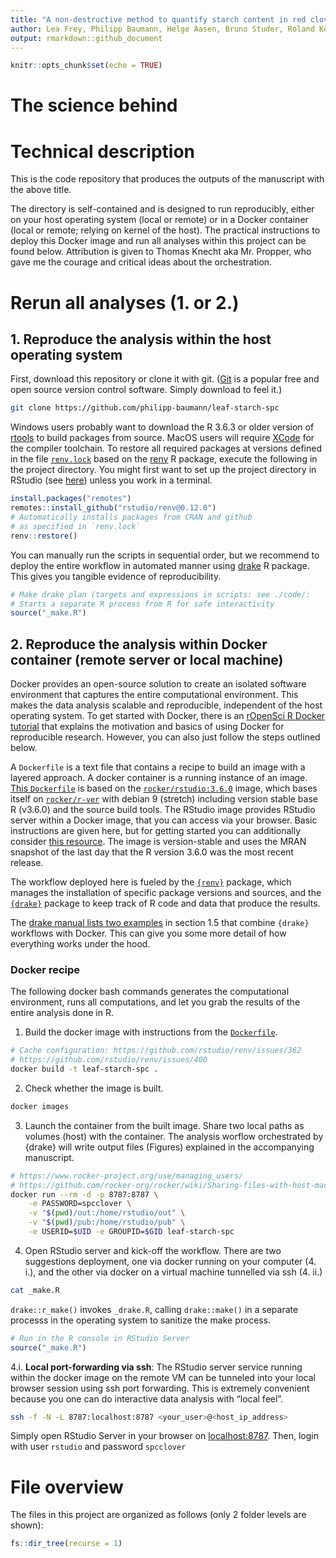 ```yaml
---
title: "A non-destructive method to quantify starch content in red clover"
author: Lea Frey, Philipp Baumann, Helge Aasen, Bruno Studer, Roland Kölliker
output: rmarkdown::github_document
---
```


```r
knitr::opts_chunk$set(echo = TRUE)
```
# The science behind

# Technical description

This is the code repository that produces the outputs of the manuscript with the above title.

The directory is self-contained and is designed to run reproducibly, either on your host operating system (local or remote) or in a Docker container (local or remote; relying on kernel of the host). The practical instructions to deploy this Docker image and run all analyses within this project can be found below. Attribution is given to Thomas Knecht aka Mr. Propper, who gave me the courage and critical ideas about the orchestration.

# Rerun all analyses (1. or 2.)

## 1. Reproduce the analysis within the host operating system

First, download this repository or clone it with git. ([Git](https://git-scm.com/) is a popular free and open source version control software. Simply download to feel it.)

```bash
git clone https://github.com/philipp-baumann/leaf-starch-spc
```

Windows users probably want to download the R 3.6.3 or older version of [rtools](https://cran.r-project.org/bin/windows/Rtools/history.html) to build packages from source. MacOS users will require [XCode](https://developer.apple.com/xcode/) for the compiler toolchain. To restore all required packages at versions defined in the file [`renv.lock`](https://github.com/philipp-baumann/leaf-starch-spc/blob/master/renv.lock) based on the  [renv](https://github.com/rstudio/renv) R package, execute the following in the project directory. You might first want to set up the project directory in RStudio (see [here](https://r4ds.had.co.nz/workflow-projects.html)) unless you work in a terminal.

```r
install.packages("remotes")
remotes::install_github("rstudio/renv@0.12.0")
# Automatically installs packages from CRAN and github 
# as specified in `renv.lock`
renv::restore()
```

You can manually run the scripts in sequential order, but we recommend to deploy the entire workflow in automated manner using [drake](https://books.ropensci.org/drake/) R package. This gives you tangible evidence of reproducibility.

```r
# Make drake plan (targets and expressions in scripts: see ./code/:
# Starts a separate R process from R for safe interactivity
source("_make.R")
```

## 2. Reproduce the analysis within Docker container (remote server or local machine)

Docker provides an open-source solution to create an isolated software environment that captures the entire computational environment. This makes the data analysis scalable and reproducible, independent of the host operating system. To get started with Docker, there is an [rOpenSci R Docker tutorial](https://ropenscilabs.github.io/r-docker-tutorial/) that explains the motivation and basics of using Docker for reproducible research. However, you can also just follow the steps outlined below.

A `Dockerfile` is a text file that contains a recipe to build an image with a layered approach. A docker container is a running instance of an image. [This `Dockerfile`](https://github.com/philipp-baumann/leaf-starch-spc/blob/master/Dockerfile) is based on the [`rocker/rstudio:3.6.0`](https://hub.docker.com/r/rocker/rstudio/) image, which bases itself on [`rocker/r-ver`](https://hub.docker.com/r/rocker/r-ver/) with debian 9 (stretch) including version stable base R (v3.6.0) and the source build tools. The RStudio image provides RStudio server within a Docker image, that you can access via your browser. Basic instructions are given here, but for getting started you can additionally consider [this resource](https://github.com/rocker-org/rocker/wiki/Using-the-RStudio-image). The image is version-stable and uses the MRAN snapshot of the last day that the R version 3.6.0 was the most recent release.

The workflow deployed here is fueled by the [`{renv}`](https://rstudio.github.io/renv/articles/renv.html) package, which manages the installation of specific package versions and sources, and the [`{drake}`](https://docs.ropensci.org/drake/) package to keep track of R code and data that produce the results.

The [drake manual lists two examples](https://ropenscilabs.github.io/drake-manual/index.html#with-docker) in section 1.5 that combine `{drake}` workflows with Docker. This can  give you some more detail of how everything works under the hood.

### Docker recipe

The following docker bash commands generates the computational environment, runs all computations, and let you grab the results of the entire analysis done in R.

1. Build the docker image with instructions from the [`Dockerfile`](https://github.com/philipp-baumann/leaf-starch-spc/blob/master/Dockerfile).

```bash
# Cache configuration: https://github.com/rstudio/renv/issues/362
# https://github.com/rstudio/renv/issues/400
docker build -t leaf-starch-spc .
```

2. Check whether the image is built.

```bash
docker images
```

3. Launch the container from the built image. Share two local paths as volumes (host) with the container. The analysis worflow orchestrated by {drake} will write output files (Figures) explained in the accompanying manuscript.

```bash
# https://www.rocker-project.org/use/managing_users/
# https://github.com/rocker-org/rocker/wiki/Sharing-files-with-host-machine
docker run --rm -d -p 8787:8787 \
    -e PASSWORD=spcclover \
    -v "$(pwd)/out:/home/rstudio/out" \
    -v "$(pwd)/pub:/home/rstudio/pub" \
    -e USERID=$UID -e GROUPID=$GID leaf-starch-spc
```

4. Open RStudio server and kick-off the workflow. There are two suggestions deployment, one via docker running on your computer (4. i.), and the other via docker on a virtual machine tunnelled via ssh (4. ii.)

```bash
cat _make.R
```

`drake::r_make()` invokes `_drake.R`, calling `drake::make()` in a separate processs in the operating system to sanitize the make process.

```r
# Run in the R console in RStudio Server
source("_make.R")
```
  
  4.i. **Local port-forwarding via ssh**: The RStudio server service running within the docker image on the remote VM can be tunneled into your local browser session using ssh port forwarding. This is extremely convenient because you one can do interactive data analysis with "local feel".

```bash
ssh -f -N -L 8787:localhost:8787 <your_user>@<host_ip_address>
```
  Simply open RStudio Server in your browser on [localhost:8787](localhost:8787). Then, login with user `rstudio` and password `spcclover`

# File overview

The files in this project are organized as follows (only 2 folder levels are shown):

```r
fs::dir_tree(recurse = 1)
```

